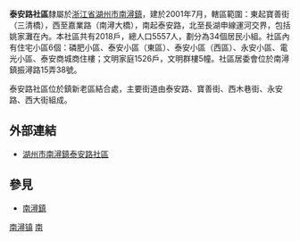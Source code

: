 {{notability unreferenced|time=2010-07-24T13:30:00+00:00}}
'''泰安路社區'''隸屬於[[浙江省|浙江省]][[湖州市|湖州市]][[南潯鎮|南潯鎮]]，建於2001年7月，轄區範圍：東起寶善街（三清橋），西至嘉業路（南潯大橋），南起泰安路，北至長湖申線運河交界，包括姚家灘在內。本社區共有2018戶，總人口5557人，劃分為34個居民小組。社區內有住宅小區6個：磷肥小區、泰安小區（東區）、泰安小區（西區）、永安小區、電光小區、泰安商城商住樓；文明家庭1526戶，文明群樓5幢。社區居委會位於南潯鎮振潯路15弄38號。

泰安路社區位於鎮新老區結合處，主要街道由泰安路、寶善街、西木巷街、永安路、西大街組成。

==外部連結==
*[https://web.archive.org/web/20140702003751/http://www.nxtalsq.cn/ 湖州市南潯鎮泰安路社區]

==參見==
*[[南潯鎮|南潯鎮]]

[[Category:南潯區|南潯镇]]
[[Category:湖州市社區|南]]